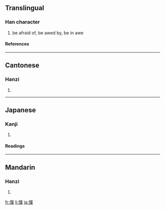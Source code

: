 {{see|懔}}

==Translingual==
===Han character===
{{Han char|rn=61|rad=心|as=13|sn=16|four=9009<sub>4</sub>|canj=心卜田木 (PYWD)}}
# be afraid of, be awed by, be in awe
====References====
{{Han ref|kx=0406.020|dkj=11335|dj=0747.020|hdz=42362.091|uh=61CD|ud=25037|bh=BECF|bd=48847}}
----
==Cantonese==
===Hanzi===
{{yue-hanzi|jyut=|y=lam5}}
# {{defn|Cantonese}}
----
==Japanese==
===Kanji===
{{ja-kanji|grade=|rs=心13}}
# {{defn|Japanese}} 
====Readings====
{{ja-readings|on=[[りん]] (rin), [[らん]] (ran)|kun=[[おそれる]] (osoreru)}}
----
==Mandarin==
===Hanzi===
{{cmn-hanzi|sim=懔|pin=[[lǐn]] ([[lin3]])|wg=lin<sup>3</sup>}}
# {{defn|Mandarin}}

[[fr:懍]]
[[li:懍]]
[[ja:懍]]